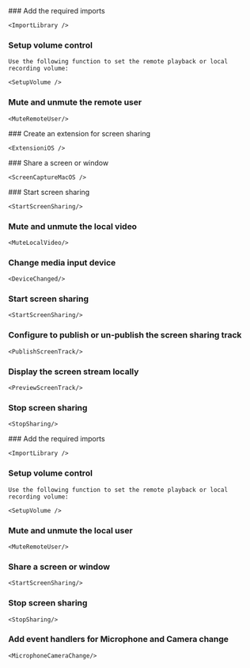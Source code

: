 
<PlatformWrapper notAllowed="windows, react-native, electron, unreal, flutter">

<PlatformWrapper notAllowed="web">
### Add the required imports

    <ImportLibrary />

### Setup volume control

    Use the following function to set the remote playback or local recording volume:

    <SetupVolume />
<PlatformWrapper notAllowed="react-js">

### Mute and unmute the remote user

    <MuteRemoteUser/>
</PlatformWrapper>
<PlatformWrapper platform="ios">
### Create an extension for screen sharing

    <ExtensioniOS />

</PlatformWrapper>
<PlatformWrapper platform="macos">
### Share a screen or window

    <ScreenCaptureMacOS />
    
</PlatformWrapper>
<PlatformWrapper platform="react-js">
### Start screen sharing

    <StartScreenSharing/>
    
### Mute and unmute the local video
   
    <MuteLocalVideo/>

### Change media input device

    <DeviceChanged/>
</PlatformWrapper>
<PlatformWrapper platform="unity, android">

### Start screen sharing

    <StartScreenSharing/>

### Configure <Vg k="ENGINE" /> to publish or un-publish the screen sharing track
 
    <PublishScreenTrack/>

### Display the screen stream locally

    <PreviewScreenTrack/>

### Stop screen sharing

    <StopSharing/>
</PlatformWrapper>
</PlatformWrapper>
<PlatformWrapper platform="web">
### Add the required imports

    <ImportLibrary />

### Setup volume control

    Use the following function to set the remote playback or local recording volume:

    <SetupVolume />

### Mute and unmute the local user

    <MuteRemoteUser/>

### Share a screen or window

    <StartScreenSharing/>

### Stop screen sharing

    <StopSharing/>

### Add event handlers for Microphone and Camera change

    <MicrophoneCameraChange/>
</PlatformWrapper>

</PlatformWrapper>

